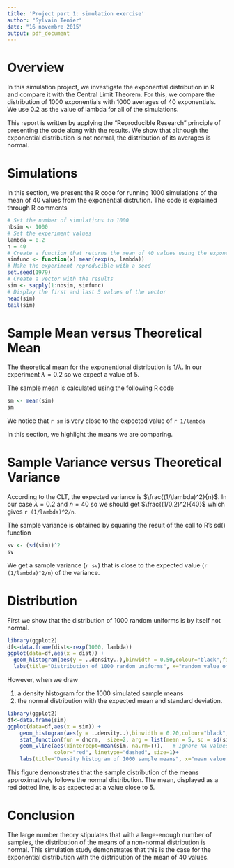 ```yaml
---
title: 'Project part 1: simulation exercise'
author: "Sylvain Tenier"
date: "16 novembre 2015"
output: pdf_document
---
```


# Overview

In this simulation project, we investigate the exponential distribution in R and compare it with the Central Limit Theorem. For this, we compare the distribution of 1000 exponentials with 1000 averages of 40 exponentials. We use 0.2 as the value of lambda for all of the simulations.

This report is written by applying the "Reproducible Research" principle of presenting the code along with the results. We show that although the exponential distribution is not normal, the distribution of its averages is normal. 

# Simulations

In this section, we present the R code for running 1000 simulations of the mean of 40 values from the exponential distrution. The code is explained through R comments

```r
# Set the number of simulations to 1000 
nbsim <- 1000 
# Set the experiment values
lambda = 0.2
n = 40
# Create a function that returns the mean of 40 values using the exponential distribution 
simfunc <- function(x) mean(rexp(n, lambda)) 
# Make the experiment reproducible with a seed
set.seed(1979)
# Create a vector with the results
sim <- sapply(1:nbsim, simfunc)
# Display the first and last 5 values of the vector
head(sim)
tail(sim)

```

# Sample Mean versus Theoretical Mean

The theoretical mean for the exponentional distribution is $1/\lambda$. In our experiment $\lambda=0.2$ so we expect a value of 5.

The sample mean is calculated using the following R code

```r
sm <- mean(sim)
sm
```
We notice that `r sm` is very close to the expected value of `r 1/lambda`


In this section, we highlight the means we are comparing. 
 
# Sample Variance versus Theoretical Variance

According to the CLT, the expected variance is $\frac{(1/\lambda)^2}{n}$. In our case $\lambda=0.2$ and $n=40$ so we should get $\frac{(1/0.2)^2}{40}$ which gives `r (1/lambda)^2/n`.

The sample variance is obtained by squaring the result of the call to R's sd() function
```r
sv <- (sd(sim))^2
sv
```
We get a sample variance (`r sv`) that is close to the expected value (`r (1/lambda)^2/n`) of the variance.


# Distribution
First we show that the distribution of 1000 random uniforms is by itself not normal.
```r
library(ggplot2)
df<-data.frame(dist<-rexp(1000, lambda))
ggplot(data=df,aes(x = dist)) + 
  geom_histogram(aes(y = ..density..),binwidth = 0.50,colour="black",fill="chartreuse1")+
  labs(title="Distribution of 1000 random uniforms", x="random value of the uniform distribution")
```

However, when we draw

1. a density histogram for the 1000 simulated sample means
2. the normal distribution with the expected mean and standard deviation.

```r
library(ggplot2)
df<-data.frame(sim)
ggplot(data=df,aes(x = sim)) + 
    geom_histogram(aes(y = ..density..),binwidth = 0.20,colour="black",fill="chartreuse1")+
    stat_function(fun = dnorm,  size=2, arg = list(mean = 5, sd = sd(sim)))+
    geom_vline(aes(xintercept=mean(sim, na.rm=T)),   # Ignore NA values for mean
               color="red", linetype="dashed", size=1)+
    labs(title="Density histogram of 1000 sample means", x="mean value with n=40")


```

This figure demonstrates that the sample distribution of the means approximatively follows the normal distribution. The mean, displayed as a red dotted line, is as expected at a value close to 5.

# Conclusion
 
 The large number theory stipulates that with a large-enough number of samples, the distribution of the means of a non-normal distribution is normal. This simulation study demonstrates that this is the case for the exponential distribution with the distribution of the mean of 40 values.